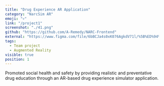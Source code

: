 ```yaml
---
title: "Drug Experience AR Application"
category: "NarcSim AR"
emoji: "💀"
link: "/project1"
screenshot: "./41.png"
github: "https://github.com/A-Remedy/NARC-Frontend"
external: "https://www.figma.com/file/6bBCJa4s0xK076AgkdV71l/%5B%ED%94%8C%EC%A0%9D%5D-AR-%EB%A7%88%EC%95%BD-%EC%8B%9C%EB%AE%AC%EB%A0%88%EC%9D%B4%EC%85%98?type=design&node-id=0%3A1&mode=design&t=pCrMOpYjFbGeyoQT-1"
tags:
  - Team project
  - Augmented Reality
visible: true
position: 1
---
```


Promoted social health and safety by providing realistic and preventative drug education through an AR-based drug experience simulator application.